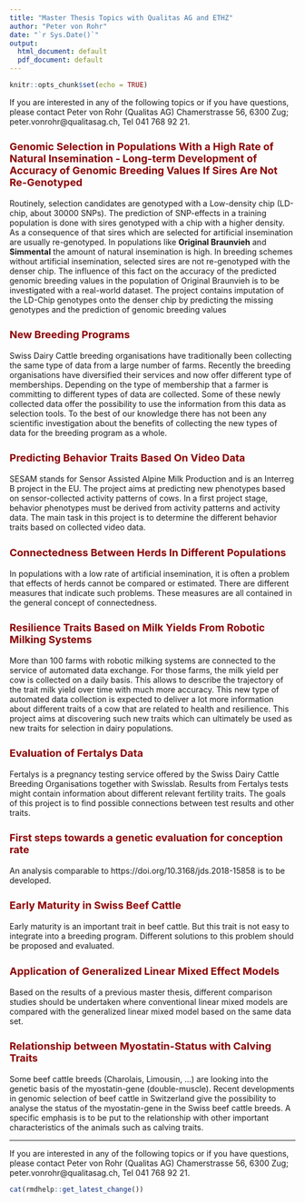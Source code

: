 ```yaml
---
title: "Master Thesis Topics with Qualitas AG and ETHZ"
author: "Peter von Rohr"
date: "`r Sys.Date()`"
output:
  html_document: default
  pdf_document: default
---
```


```r
knitr::opts_chunk$set(echo = TRUE)
```

<style type="text/css">
h1.title {
  font-size: 32px;
  color: Black;
}
h1 { /* Header 1 */
  font-size: 28px;
  color: DarkRed;
}
h2 { /* Header 2 */
    font-size: 22px;
  color: DarkRed;
}
h3 { /* Header 3 */
  font-size: 18px;
  color: DarkRed;
}
</style>

If you are interested in any of the following topics or if you have questions, please contact Peter von Rohr (Qualitas AG) Chamerstrasse 56, 6300 Zug; peter.vonrohr@qualitasag.ch, Tel 041 768 92 21.


### Genomic Selection in Populations With a High Rate of Natural Insemination - Long-term Development of Accuracy of Genomic Breeding Values If Sires Are Not Re-Genotyped {#project_header .emphasized}
Routinely, selection candidates are genotyped with a Low-density chip (LD-chip, about 30000 SNPs). The prediction of SNP-effects in a training population is done with sires genotyped with a chip with a higher density. As a consequence of that sires which are selected for artificial insemination are usually re-genotyped. In populations like __Original Braunvieh__ and __Simmental__ the amount of natural insemination is high. In breeding schemes without artificial insemination, selected sires are not re-genotyped with the denser chip. The influence of this fact on the accuracy of the predicted genomic breeding values in the population of Original Braunvieh is to be investigated with a real-world dataset. The project contains imputation of the LD-Chip genotypes onto the denser chip by predicting the missing genotypes and the prediction of genomic breeding values


### New Breeding Programs {#project_header .emphasized}
Swiss Dairy Cattle breeding organisations have traditionally been collecting the same type of data from a large number of farms. Recently the breeding organisations have diversified their services and now offer different type of memberships. Depending on the type of membership that a farmer is committing to different types of data are collected. Some of these newly collected data offer the possibility to use the information from this data as selection tools. To the best of our knowledge there has not been any scientific investigation about the benefits of collecting the new types of data for the breeding program as a whole.


### Predicting Behavior Traits Based On Video Data {#project_header .emphasized}
SESAM stands for Sensor Assisted Alpine Milk Production and is an Interreg B project in the EU. The project aims at predicting new phenotypes based on sensor-collected activity patterns of cows. In a first project stage, behavior phenotypes must be derived from activity patterns and activity data. The main task in this project is to determine the different behavior traits based on collected video data.


### Connectedness Between Herds In Different Populations {#project_header .emphasized}
In populations with a low rate of artificial insemination, it is often a problem that effects of herds cannot be compared or estimated. There are different measures that indicate such problems. These measures are all contained in the general concept of connectedness.


### Resilience Traits Based on Milk Yields From Robotic Milking Systems {#project_header .emphasized}
More than 100 farms with robotic milking systems are connected to the service of automated data exchange. For those farms, the milk yield per cow is collected on a daily basis. This allows to describe the trajectory of the trait milk yield over time with much more accuracy. This new type of automated data collection is expected to deliver a lot more information about different traits of a cow that are related to health and resilience. This project aims at discovering such new traits which can ultimately be used as new traits for selection in dairy populations. 


### Evaluation of Fertalys Data
Fertalys is a pregnancy testing service offered by the Swiss Dairy Cattle Breeding Organisations together with Swisslab. Results from Fertalys tests might contain information about different relevant fertility traits. The goals of this project is to find possible connections between test results and other traits.


### First steps towards a genetic evaluation for conception rate
An analysis comparable to https://doi.org/10.3168/jds.2018-15858 is to be developed.


### Early Maturity in Swiss Beef Cattle
Early maturity is an important trait in beef cattle. But this trait is not easy to integrate into a breeding program. Different solutions to this problem should be proposed and evaluated.


### Application of Generalized Linear Mixed Effect Models
Based on the results of a previous master thesis, different comparison studies should be undertaken where conventional linear mixed models are compared with the generalized linear mixed model based on the same data set. 


### Relationship between Myostatin-Status with Calving Traits
Some beef cattle breeds (Charolais, Limousin, ...) are looking into the genetic basis of the myostatin-gene (double-muscle). Recent developments in genomic selection of beef cattle in Switzerland give the possibility to analyse the status of the myostatin-gene in the Swiss beef cattle breeds. A specific emphasis is to be put to the relationship with other important characteristics of the animals such as calving traits.

---

If you are interested in any of the following topics or if you have questions, please contact Peter von Rohr (Qualitas AG) Chamerstrasse 56, 6300 Zug; peter.vonrohr@qualitasag.ch, Tel 041 768 92 21.


```r
cat(rmdhelp::get_latest_change())
```

